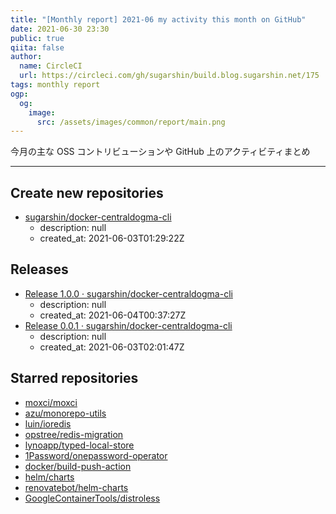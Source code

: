 ```yaml
---
title: "[Monthly report] 2021-06 my activity this month on GitHub"
date: 2021-06-30 23:30
public: true
qiita: false
author:
  name: CircleCI
  url: https://circleci.com/gh/sugarshin/build.blog.sugarshin.net/175
tags: monthly report
ogp:
  og:
    image:
      src: /assets/images/common/report/main.png
---
```


今月の主な OSS コントリビューションや GitHub 上のアクティビティまとめ

***

## Create new repositories

- [sugarshin/docker-centraldogma-cli](https://github.com/sugarshin/docker-centraldogma-cli)
  - description: null
  - created_at: 2021-06-03T01:29:22Z

## Releases

- [Release 1.0.0 · sugarshin/docker-centraldogma-cli](https://github.com/sugarshin/docker-centraldogma-cli/releases/tag/1.0.0)
  - description: null
  - created_at: 2021-06-04T00:37:27Z
- [Release 0.0.1 · sugarshin/docker-centraldogma-cli](https://github.com/sugarshin/docker-centraldogma-cli/releases/tag/0.0.1)
  - description: null
  - created_at: 2021-06-03T02:01:47Z

## Starred repositories

- [moxci/moxci](https://github.com/moxci/moxci)
- [azu/monorepo-utils](https://github.com/azu/monorepo-utils)
- [luin/ioredis](https://github.com/luin/ioredis)
- [opstree/redis-migration](https://github.com/opstree/redis-migration)
- [lynoapp/typed-local-store](https://github.com/lynoapp/typed-local-store)
- [1Password/onepassword-operator](https://github.com/1Password/onepassword-operator)
- [docker/build-push-action](https://github.com/docker/build-push-action)
- [helm/charts](https://github.com/helm/charts)
- [renovatebot/helm-charts](https://github.com/renovatebot/helm-charts)
- [GoogleContainerTools/distroless](https://github.com/GoogleContainerTools/distroless)
